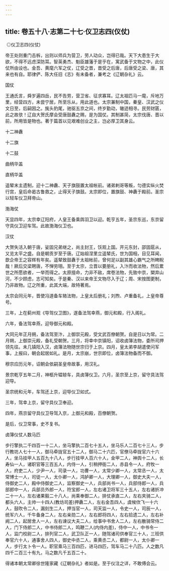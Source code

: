 ```yaml
---
---
---
```

title: 卷五十八·志第二十七·仪卫志四(仪仗)
---

 ◎仪卫志四(仪仗)

帝王处则重门击柝，出则以师兵为营卫，劳人动众，岂得已哉。天下大患生于大欲，不得不远虑深防耳。智英勇杰、魁臣雄藩于是乎在，寓武备于文物之中，此仪仗所由设也。金吾、黄麾六军之仗，辽受之晋，晋受之后唐，后唐受之梁、唐，其来也有自。耶律俨、陈大任旧《志》有未备者，兼考之《辽朝杂礼》云。

国仗

王通氏言，舜岁遍四岳，民不告劳，营卫省、征求寡耳。辽太祖匹马一麾，斥地万里，经营四方，未尝宁居，所至乐从，用此道也。太宗兼制中国，秦皇、汉武之仪文日至，后嗣因之。旄头豹尾，驰驱五京之间，终岁勤动，辙迹相寻。民劳财匮，此之故欤！辽自大贺氏摩会受唐鼓纛之赐，是为国仗。其制甚简，太宗伐唐、晋以前，所用皆是物也。著于篇首以见艰难创业之主，岂必厚卫其身云。

十二神纛

十二旗

十二鼓

曲柄华盖

直柄华盖

遥辇末主遗制，迎十二神纛、天子旗鼓置太祖帐前。诸弟剌哥等叛，匀德实纵火焚行宫，皇后命曷古鲁救之，止得天子旗鼓。太宗即位，置旗鼓、神纛于殿前。圣宗以轻车仪卫拜帝山。

渤海仗

天显四年，太宗幸辽阳府，人皇王备乘舆羽卫以迎。乾亨五年，圣宗东巡，东京留守具仪卫迎车驾。此故渤海仪卫也。

汉仗

大贺失活入朝于唐，娑固兄弟继之，尚主封王，饫观上国。开元东封，邵固扈从，又览太平之盛。自是朝贡岁至于唐。辽始祖涅里立遥辇氏，世为国相，目见耳闻，歆企帝王之容辉有年矣。遥辇致鼓纛于太祖帐前，曾何足以副其雄心霸气之所睥睨哉！厥后交梁聘唐，不惮劳珝。至于太宗，立晋以要册礼，入汴而收法物，然后累世之所愿欲者，一举而得之。太原擅命，力非不敌，席卷法物，先致中京，槊弃山河，不少顾虑，志可知矣。于是秦、汉以来帝王文物尽入于辽；周、宋按图更制，乃非故物。辽之所重，此其大端，故特著焉。

太宗会同元年，晋使冯道备车辂法物，上皇太后册礼；刘煦、卢重备礼，上皇帝尊号。

三年，上在蓟州观《导驾仪卫图》，遂备法驾幸燕，御元和殿，行入阁礼。

六年，备法驾幸燕，迎导御元和殿。

大同元年正月朔，备法驾至汴，上御崇元殿，受文武百僚朝贺。自是日以为常。二月朔，上御崇元殿，备礼受朝贺。三月，将幸中京镇阳，诏收卤簿法物，委所司押领先往。未几镇阳入汉，卤簿法物随世宗归于上京。四月，皇太弟李胡遣使问军事，上报曰，朝会起居如礼。是月，太宗崩，世宗即位，卤簿法物备而不御。

穆宗应历元年，诏朝会依嗣圣皇帝故事，用汉礼。

景宗乾亨五年二月，神柩升辒辌车，具卤簿仪卫。六月，圣宗至上京，留守具法驾迎导。

圣宗统和元年，车驾还上京，迎导仪卫如式。

三年，驾幸上京，留守具仪卫奉迎。

四年，燕京留守具仪卫导驾入京，上御元和殿，百僚朝贺。

是后，仪卫常事，史不复书。

卤簿仪仗人数马匹

步行擎执二千四百一十二人，坐马擎执二百七十五人，坐马乐人二百七十三人，步行教坊人七十一人，御马牵拢官五十二人，御马二十六匹，官僚马牵拢官六十六人，坐马挂甲人五百九十八人，步行挂甲人百六十人，金甲二人，神舆十二人，长寿仙一人，诸职官等三百五人，内侍一人，引稍押衙二人，赤县令一人，府牧一人，府吏二人，少尹一人，司录一人，功曹一人，太常少卿一人，太常丞一人，太常博士一人，司徒一人，太仆卿一人，鸿胪卿一人，大理卿一人，御史大夫一人，侍御史二人，殿中侍御史二人，监察御史一人，兵部尚书一人，兵部侍郎一人，兵部郎中一人，兵部员外郎一人，符宝郎一人，左右诸卫将军三十五人，左右诸折冲二十一人，左右诸果毅二十八人，尚乘奉御二人，排仗承直二人，左右夹骑二人，都头六人，主帅一十四人(教坊司差)押纛二人，左右金吾四人，虞候佽飞一十六人，鼓吹令二人，漏刻生二人，押当官一人，司天监一人，令史一人，司辰一人，统军六人，千牛备身二人，左右亲勋二人，左右郎将四人，左右拾遗二人，左右补阙二人，起居舍人一人，左右谏议大夫二人，给事中书舍人二人，左右散骑常侍二人，门下侍郎二人，中书侍郎二人，鸣鞭二人(内侍内差)，侍中一人，中书令一人，监门校尉二人，排列官二人，武卫队正一人，随驾诸司供奉官三十人，三班供奉官六十人，通事舍人四人，御史中丞二人，乘黄丞二人，都尉一人，太仆卿一人，步行太卜令一人。职官乘马三百四匹，进马四匹，驾车马二十八匹。人之数凡四千二百三十有九，马之数凡千五百二十。

得诸本朝太常卿徐世隆家藏《辽朝杂礼》者如是。至于仪注之详，不敢傅会云。

